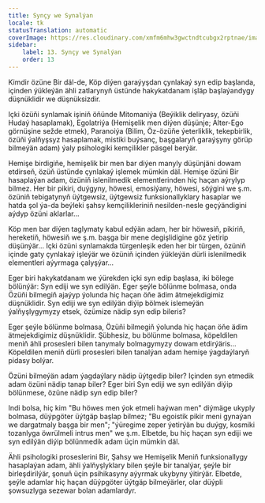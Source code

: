 ```yaml
---
title: Synçy we Synalýan
locale: tk
statusTranslation: automatic
coverImage: https://res.cloudinary.com/xmfm6mhw3gwctndtcubgx2rptnae/image/upload/v1740468922/small_cover_tratado_de_psicologia_revolucionaria_a4c0dca4e0.webp
sidebar:
    label: 13. Synçy we Synalýan
    order: 13
---
```

Kimdir özüne Bir däl-de, Köp diýen garaýyşdan çynlakaý syn edip başlanda, içinden ýükleýän ähli zatlarynyň üstünde hakykatdanam işläp başlaýandygy düşnüklidir we düşnüksizdir.

Içki özüňi synlamak işiniň öňünde Mitomaniýa (Beýiklik deliryasy, özüňi Hudaý hasaplamak), Egolatriýa (Hemişelik men diýen düşünje; Alter-Ego görnüşine sežde etmek), Paranoiýa (Bilim, Öz-özüňe ýeterliklik, tekepbirlik, özüňi ýalňyşsyz hasaplamak, mistiki buýsanç, başgalaryň garaýşyny görüp bilmeýän adam) ýaly psihologiki kemçilikler päsgel berýär.

Hemişe birdigiňe, hemişelik bir men bar diýen manyly düşünjäni dowam etdirseň, özüň üstünde çynlakaý işlemek mümkin däl. Hemişe özüni Bir hasaplaýan adam, özüniň islenilmedik elementlerinden hiç haçan aýrylyp bilmez. Her bir pikiri, duýgyny, höwesi, emosiýany, höwesi, söýgini we ş.m. özüniň tebigatynyň üýtgewsiz, üýtgewsiz funksionallyklary hasaplar we hatda şol ýa-da beýleki şahsy kemçilikleriniň nesilden-nesle geçýändigini aýdyp özüni aklarlar...

Köp men bar diýen taglymaty kabul edýän adam, her bir höwesiň, pikiriň, hereketiň, höwesiň we ş.m. başga bir mene degişlidigine göz ýetirip düşünýär... Içki özüni synlamakda türgenleşik eden her bir türgen, özüniň içinde gaty çynlakaý işleýär we özüniň içinden ýükleýän dürli islenilmedik elementleri aýyrmaga çalyşýar...

Eger biri hakykatdanam we ýürekden içki syn edip başlasa, iki bölege bölünýär: Syn ediji we syn edilýän. Eger şeýle bölünme bolmasa, onda Özüňi bilmegiň ajaýyp ýolunda hiç haçan öňe ädim ätmejekdigimiz düşnüklidir. Syn ediji we syn edilýän diýip bölmek islemeýän ýalňyşlygymyzy etsek, özümize nädip syn edip bileris?

Eger şeýle bölünme bolmasa, Özüňi bilmegiň ýolunda hiç haçan öňe ädim ätmejekdigimiz düşnüklidir. Şübhesiz, bu bölünme bolmasa, köpeldilen meniň ähli prosesleri bilen tanymaly bolmagymyzy dowam etdirýäris... Köpeldilen meniň dürli prosesleri bilen tanalýan adam hemişe ýagdaýlaryň pidasy bolýar.

Özüni bilmeýän adam ýagdaýlary nädip üýtgedip biler? Içinden syn etmedik adam özüni nädip tanap biler? Eger biri Syn ediji we syn edilýän diýip bölünmese, özüne nädip syn edip biler?

Indi bolsa, hiç kim "Bu höwes men ýok etmeli haýwan men" diýmäge ukyply bolmasa, düýpgöter üýtgäp başlap bilmez; "Bu egoistik pikir meni gynaýan we dargatmaly başga bir men"; "ýüregime zeper ýetirýän bu duýgy, kosmiki tozanlyga öwrülmeli intrus men" we ş.m. Elbetde, bu hiç haçan syn ediji we syn edilýän diýip bölünmedik adam üçin mümkin däl.

Ähli psihologiki proseslerini Bir, Şahsy we Hemişelik Meniň funksionallygy hasaplaýan adam, ähli ýalňyşlyklary bilen şeýle bir tanalýar, şeýle bir birleşdirilýär, şonuň üçin psihikasyny aýyrmak ukybyny ýitirýär. Elbetde, şeýle adamlar hiç haçan düýpgöter üýtgäp bilmeýärler, olar düýpli şowsuzlyga sezewar bolan adamlardyr.

